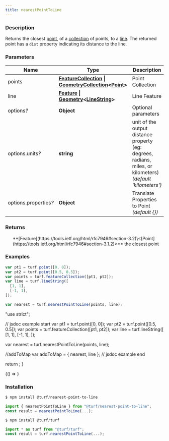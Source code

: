 ```yaml
---
title: nearestPointToLine
---
```



### Description

Returns the closest [point](https://tools.ietf.org/html/rfc7946#section-3.1.2), of a [collection](https://tools.ietf.org/html/rfc7946#section-3.3) of points,
to a [line](https://tools.ietf.org/html/rfc7946#section-3.1.4). The returned point has a `dist` property indicating its distance to the line.

### Parameters

| Name                       | Type                                                                                                                                                                                                             | Description                                                                                                |
| -------------------------- | ---------------------------------------------------------------------------------------------------------------------------------------------------------------------------------------------------------------- | ---------------------------------------------------------------------------------------------------------- |
| points                     | **[FeatureCollection](https://tools.ietf.org/html/rfc7946#section-3.3) \| [GeometryCollection](https://tools.ietf.org/html/rfc7946#section-3.1.8)\<[Point](https://tools.ietf.org/html/rfc7946#section-3.1.2)>** | Point Collection                                                                                           |
| line                       | **[Feature](https://tools.ietf.org/html/rfc7946#section-3.2) \| [Geometry](https://tools.ietf.org/html/rfc7946#section-3.1)\<[LineString](https://tools.ietf.org/html/rfc7946#section-3.1.4)>**                  | Line Feature                                                                                               |
| options<i>?</i>            | **Object**                                                                                                                                                                                                       | Optional parameters                                                                                        |
| options.units<i>?</i>      | **string**                                                                                                                                                                                                       | unit of the output distance property (eg: degrees, radians, miles, or kilometers) _(default 'kilometers')_ |
| options.properties<i>?</i> | **Object**                                                                                                                                                                                                       | Translate Properties to Point _(default \{})_                                                              |

### Returns

<ul>
  **[Feature](https://tools.ietf.org/html/rfc7946#section-3.2)\<[Point](https://tools.ietf.org/html/rfc7946#section-3.1.2)>** the closest point

</ul>

### Examples

```javascript
var pt1 = turf.point([0, 0]);
var pt2 = turf.point([0.5, 0.5]);
var points = turf.featureCollection([pt1, pt2]);
var line = turf.lineString([
  [1, 1],
  [-1, 1],
]);

var nearest = turf.nearestPointToLine(points, line);
```

  "use strict";

  // jsdoc example start
  var pt1 = turf.point([0, 0]);
  var pt2 = turf.point([0.5, 0.5]);
  var points = turf.featureCollection([pt1, pt2]);
  var line = turf.lineString([
    [1, 1],
    [-1, 1],
  ]);

  var nearest = turf.nearestPointToLine(points, line);

  //addToMap
  var addToMap = { nearest, line };
  // jsdoc example end

  return <ExampleMap addToMap={addToMap} />;
}

<BrowserOnly>{() => <Map0 />}</BrowserOnly>

### Installation

```javascript
$ npm install @turf/nearest-point-to-line

import { nearestPointToLine } from "@turf/nearest-point-to-line";
const result = nearestPointToLine(...);
```

```javascript
$ npm install @turf/turf

import * as turf from "@turf/turf";
const result = turf.nearestPointToLine(...);
```

